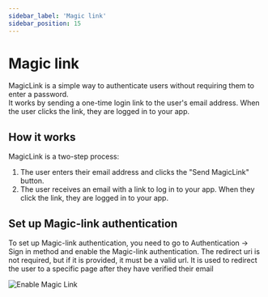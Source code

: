 ```yaml
---
sidebar_label: 'Magic link'
sidebar_position: 15
---
```


# Magic link

MagicLink is a simple way to authenticate users without requiring them to enter a password.<br />
It works by sending a one-time login link to the user's email address. When the user clicks the link, they are logged in to your app.

## How it works

MagicLink is a two-step process:

1. The user enters their email address and clicks the "Send MagicLink" button.
2. The user receives an email with a link to log in to your app. When they click the link, they are logged in to your app.

## Set up Magic-link authentication

To set up Magic-link authentication, you need to go to Authentication -> Sign in method and enable the Magic-link authentication.
The redirect uri is not required, but if it is provided, it must be a valid url.
It is used to redirect the user to a specific page after they have verified their email

![Enable Magic Link](/v0.15/modules/authentication/tutorials/enable_magic_link.png)



